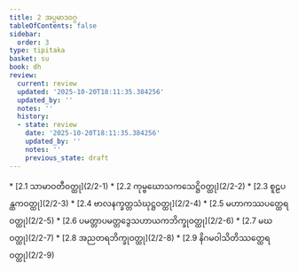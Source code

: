 ```yaml
---
title: 2 အပ္ပမာဒဝဂ္ဂ
tableOfContents: false
sidebar:
  order: 3
type: tipitaka
basket: su
book: dh
review:
  current: review
  updated: '2025-10-20T18:11:35.384256'
  updated_by: ''
  notes: ''
  history:
  - state: review
    date: '2025-10-20T18:11:35.384256'
    updated_by: ''
    notes: ''
    previous_state: draft
---
```



<DynamicBreadcrumb />


<ReviewStatus review={frontmatter.review} showDetails={true} />

<HypothesisAnnotation frontmatter={frontmatter} />



<TableOfContents book="dh" section="2">
* [2.1 သာမာဝတီဝတ္ထု](2/2-1)
* [2.2 ကုမ္ဗဃောသကသေဋ္ဌိဝတ္ထု](2/2-2)
* [2.3 စူဠပန္ထကဝတ္ထု](2/2-3)
* [2.4 ဗာလနက္ခတ္တသံဃုဋ္ဌဝတ္ထု](2/2-4)
* [2.5 မဟာကဿပတ္ထေရဝတ္ထု](2/2-5)
* [2.6 ပမတ္တာပမတ္တဒွေသဟာယကဘိက္ခုဝတ္ထု](2/2-6)
* [2.7 မဃဝတ္ထု](2/2-7)
* [2.8 အညတရဘိက္ခုဝတ္ထု](2/2-8)
* [2.9 နိဂမဝါသိတိဿတ္ထေရဝတ္ထု](2/2-9)
</TableOfContents>